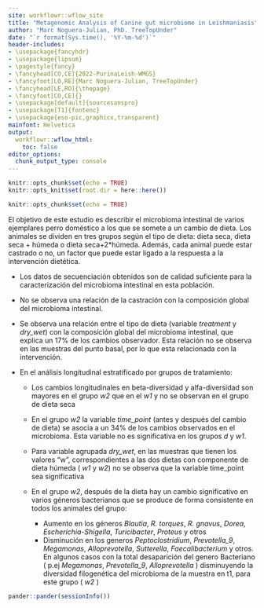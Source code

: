 ```yaml
---
site: workflowr::wflow_site
title: "Metagenomic Analysis of Canine gut microbiome in Leishmaniasis"
author: "Marc Noguera-Julian, PhD. TreeTopUnder"
date: "`r format(Sys.time(), '%Y-%m-%d')`"
header-includes:
- \usepackage{fancyhdr}
- \usepackage{lipsum}
- \pagestyle{fancy}
- \fancyhead[CO,CE]{2022-PurinaLeish-WMGS}
- \fancyfoot[LO,RE]{Marc Noguera-Julian, TreeTopUnder}
- \fancyhead[LE,RO]{\thepage}
- \fancyfoot[CO,CE]{}
- \usepackage[default]{sourcesanspro}
- \usepackage[T1]{fontenc}
- \usepackage{eso-pic,graphicx,transparent}
mainfont: Helvetica
output:
  workflowr::wflow_html:
    toc: false
editor_options:
  chunk_output_type: console
---
```


```r
knitr::opts_chunk$set(echo = TRUE)
knitr::opts_knit$set(root.dir = here::here())
```

```r
knitr::opts_chunk$set(echo = TRUE)
```

El objetivo de este estudio es describir el microbioma intestinal de varios ejemplares perro doméstico a los que se somete a un cambio de dieta. Los animales se dividen en tres grupos según el tipo de dieta: dieta seca, dieta seca + húmeda o dieta seca+2\*húmeda. Además, cada animal puede estar castrado o no, un factor que puede estar ligado a la respuesta a la intervención dietética.

-   Los datos de secuenciación obtenidos son de calidad suficiente para la caracterización del microbioma intestinal en esta población.

-   No se observa una relación de la castración con la composición global del microbioma intestinal.

-   Se observa una relación entre el tipo de dieta (variable *treatment* y *dry_wet*) con la composición global del microbioma intestinal, que explica un 17% de los cambios observador. Esta relación no se observa en las muestras del punto basal, por lo que esta relacionada con la intervención.

-   En el análisis longitudinal estratificado por grupos de tratamiento:

    -   Los cambios longitudinales en beta-diversidad y alfa-diversidad son mayores en el grupo *w2* que en el *w1* y no se observan en el grupo de dieta seca

    -   En el grupo *w2* la variable *time_point* (antes y después del cambio de dieta) se asocia a un 34% de los cambios observados en el microbioma. Esta variable no es significativa en los grupos *d* y *w1*.

    -   Para variable agrupada *dry_wet*, en las muestras que tienen los valores "w", correspondientes a las dos dietas con componente de dieta húmeda ( *w1* y *w2*) no se observa que la variable time_point sea significativa

    -   En el grupo *w2*, después de la dieta hay un cambio significativo en varios géneros bacterianos que se produce de forma consistente en todos los animales del grupo:

        -   Aumento en los géneros *Blautia*, *R. torques*, *R. gnavus*, *Dorea*, *Escherichia-Shigella*, *Turicibacter*, *Proteus* y otros
        -   Disminución en los generos *Peptoclostridium*, *Prevotella_9*, *Megamonas*, *Alloprevotella*, *Sutterella*, *Faecalibacterium* y otros. En algunos casos con la total desaparición del genero Bacteriano ( p.ej *Megamonas*, *Prevotella_9*, *Alloprevotella* ) disminuyendo la diversidad filogenética del microbioma de la muestra en t1, para este grupo ( *w2* )

```r
pander::pander(sessionInfo())
```
